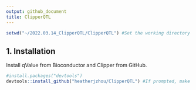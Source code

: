 ```yaml
---
output: github_document
title: ClipperQTL
---
```



```r
setwd("~/2022.03.14_ClipperQTL/ClipperQTL") #Set the working directory as the directory that this README.Rmd file is in.
```




## 1. Installation

Install qValue from Bioconductor and Clipper from GitHub.

```r
#install.packages("devtools")
devtools::install_github("heatherjzhou/ClipperQTL") #If prompted, make sure to update RcppArmadillo. Otherwise the installation of ClipperQTL will fail.
```



